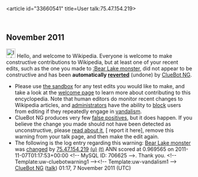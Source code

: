 <article id="33660541" title=User talk:75.47.154.219>
	<talkpage id="33660541" title="User talk:75.47.154.219">


== November 2011 ==
[[Image:Information.svg|left|25px|alt=|link=]] Hello, and welcome to Wikipedia. Everyone is welcome to make constructive contributions to Wikipedia, but at least one of your recent edits, such as the one you made to [[:Bear Lake monster]], did not appear to be constructive and has been '''automatically [[Help:Reverting|reverted]]''' (undone) by [[User:ClueBot NG|ClueBot NG]]. 
* Please use [[Wikipedia:Sandbox|the sandbox]] for any test edits you would like to make, and take a look at the [[Wikipedia:Introduction|welcome page]] to learn more about contributing to this encyclopedia. Note that human editors do monitor recent changes to Wikipedia articles, and [[WP:ADMINS|administrators]] have the ability to [[WP:BLOCK|block]] users from editing if they repeatedly engage in [[WP:vandalism|vandalism]].
* ClueBot NG produces very few [[User:ClueBot NG#Information About False Positives|false positives]], but it does happen. If you believe the change you made should not have been detected as unconstructive, please [[User:ClueBot NG#Information About False Positives|read about it]], [{{User:ClueBot NG/Warnings/FPReport|706625}} report it here], remove this warning from your talk page, and then make the edit again. 
* The following is the log entry regarding this warning: [[Bear Lake monster]] was [http://en.wikipedia.org/w/index.php?title=Bear+Lake+monster&amp;diff=459384499&amp;oldid=456978785 changed] by [[Special:Contributions/75.47.154.219|75.47.154.219]] [[User:75.47.154.219|(u)]] [[User talk:75.47.154.219|(t)]] ANN scored at 0.969565 on 2011-11-07T01:17:53+00:00 &lt;!-- MySQL ID: 706625 --&gt;. Thank you. &lt;!-- Template:uw-cluebotwarning1 --&gt;&lt;!-- Template:uw-vandalism1 --&gt; [[User:ClueBot NG|ClueBot NG]] ([[User talk:ClueBot NG|talk]]) 01:17, 7 November 2011 (UTC)
	</talkpage>
</article>